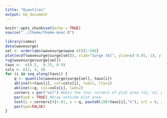 ```yaml
---
title: "Quantiles"
output: md_document
---
```


```r
knitr::opts_chunk$set(echo = TRUE)
source("../theme/theme-mooc.R")
```

```r
library(ismev)
data(wavesurge)
sel <- order(abs(wavesurge$wave-6))[1:500]
plot(ecdf(wavesurge$surge[sel]), xlab="Surge [m]", ylim=c(-0.05, 1), ylab=expression(P(Y<=y)), main="",xlim=range(wavesurge$surge[sel]))
rug(wavesurge$surge[sel])
taus <-  c(0.5,  0.75, 0.9)
cols <- c(2, 3, 4)
for (i in seq_along(taus)) {
    q <- quantile(wavesurge$surge[sel], taus[i])
    abline(h=taus[i], col=cols[i], lwd=2, lty=2)
    abline(v=q, col=cols[i], lwd=2)
    corners = par("usr") #Gets the four corners of plot area (x1, x2, y1, y2)
    par(xpd = TRUE) #Draw outside plot area
    text(y = corners[4]+.01, x = q, paste0(100*taus[i],"%"), srt = 0, adj=c(0.5,0), col=cols[i])
    par(xpd=FALSE)
}
```